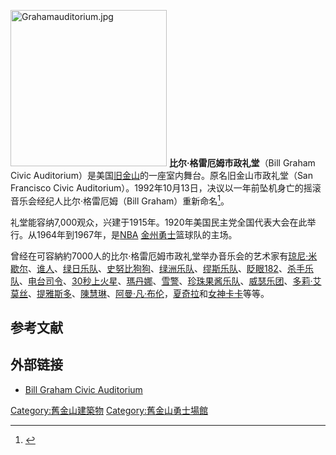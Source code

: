 [[Image:Grahamauditorium.jpg|250px]]
'''比尔·格雷厄姆市政礼堂'''（Bill Graham Civic Auditorium）是美国[[旧金山|旧金山]]的一座室内舞台。原名旧金山市政礼堂（San Francisco Civic Auditorium）。1992年10月13日，决议以一年前坠机身亡的摇滚音乐会经纪人比尔·格雷厄姆（Bill Graham）重新命名<ref>{{cite web|url=https://www.upi.com/Odd_News/2002/10/11/Today-in-Music-a-look-back-at-pop-music/35331034318700/|title=Today in Music: a look back at pop music|website=UPI|access-date=2020-12-29|archive-date=2021-02-10|archive-url=https://web.archive.org/web/20210210203523/https://www.upi.com/Odd_News/2002/10/11/Today-in-Music-a-look-back-at-pop-music/35331034318700/|dead-url=no}}</ref>。

礼堂能容纳7,000观众，兴建于1915年。1920年美国民主党全国代表大会在此举行。从1964年到1967年，是[[NBA|NBA]] [[金州勇士|金州勇士]]篮球队的主场。

曾经在可容納約7000人的比尔·格雷厄姆市政礼堂举办音乐会的艺术家有[[琼尼·米歇尔|琼尼·米歇尔]]、[[谁人|谁人]]、[[绿日乐队|绿日乐队]]、[[史努比狗狗|史努比狗狗]]、[[绿洲乐队|绿洲乐队]]、[[缪斯乐队|缪斯乐队]]、[[眨眼182|眨眼182]]、[[杀手乐队|杀手乐队]]、[[电台司令|电台司令]]、[[30秒上火星|30秒上火星]]、[[瑪丹娜|瑪丹娜]]、[[雪警|雪警]]、[[珍珠果酱乐队|珍珠果酱乐队]]、[[威瑟乐团|威瑟乐团]]、[[多莉·艾莫丝|多莉·艾莫丝]]、[[提雅斯多|提雅斯多]]、[[陳慧琳|陳慧琳]]、[[阿曼·凡·布伦|阿曼·凡·布伦]]，[[夏奇拉|夏奇拉]]和[[女神卡卡|女神卡卡]]等等。

==参考文献==
{{reflist}}

==外部链接==
{{Commonscat|Bill Graham Civic Auditorium}}

*[http://www.billgrahamcivic.com/ Bill Graham Civic Auditorium] {{Wayback|url=http://www.billgrahamcivic.com/ |date=20210411071036 }}
{{三藩市}}

[[Category:舊金山建築物|Category:舊金山建築物]]
[[Category:舊金山勇士場館|Category:舊金山勇士場館]]

{{coord|37.778457|-122.417369|display=title}}